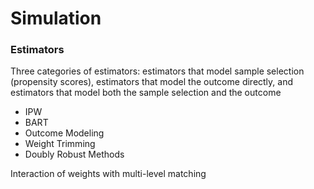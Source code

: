 # Simulation

### Estimators

Three categories of estimators: estimators that model sample selection (propensity scores), estimators that model the outcome directly, and estimators that model both the sample selection and the outcome

* IPW
* BART
* Outcome Modeling 
* Weight Trimming
* Doubly Robust Methods

Interaction of weights with multi-level matching

